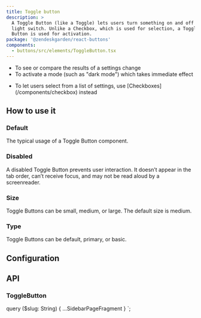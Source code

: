 ```yaml
---
title: Toggle button
description: >
  A Toggle Button (like a Toggle) lets users turn something on and off like a
  light switch. Unlike a Checkbox, which is used for selection, a Toggle
  Button is used for activation.
package: '@zendeskgarden/react-buttons'
components:
  - buttons/src/elements/ToggleButton.tsx
---
```


<Usage>
  <Use>
    <ul>
      <li>To see or compare the results of a settings change</li>
      <li>To activate a mode (such as "dark mode") which takes immediate effect</li>
    </ul>
  </Use>
  <Misuse>
    <ul>
      <li>
        <Markdown>
          To let users select from a list of settings, use [Checkboxes](/components/checkbox)
          instead
        </Markdown>
      </li>
    </ul>
  </Misuse>
</Usage>

## How to use it

### Default

The typical usage of a Toggle Button component.


<CodeExample code={ToggleButtonDefaultCode}>
  <ToggleButtonDefault />
</CodeExample>

### Disabled

A disabled Toggle Button prevents user interaction. It doesn’t appear in the
tab order, can’t receive focus, and may not be read aloud by a screenreader.


<CodeExample code={ToggleButtonDisabledCode}>
  <ToggleButtonDisabled />
</CodeExample>

### Size

Toggle Buttons can be small, medium, or large. The default size is medium.


<CodeExample code={ToggleButtonSizesCode}>
  <ToggleButtonSizes />
</CodeExample>

### Type

Toggle Buttons can be default, primary, or basic.


<CodeExample code={ToggleButtonTypesCode}>
  <ToggleButtonTypes />
</CodeExample>

## Configuration

<Configuration reactPackage={props.data.mdx.package} components={props.data.mdx.components} />

## API

### ToggleButton

<Component components={props.data.mdx.components} componentName="toggleButton" />

<PropSheet components={props.data.mdx.components} componentName="toggleButton" />


  query ($slug: String) {
    ...SidebarPageFragment
  }
`;
